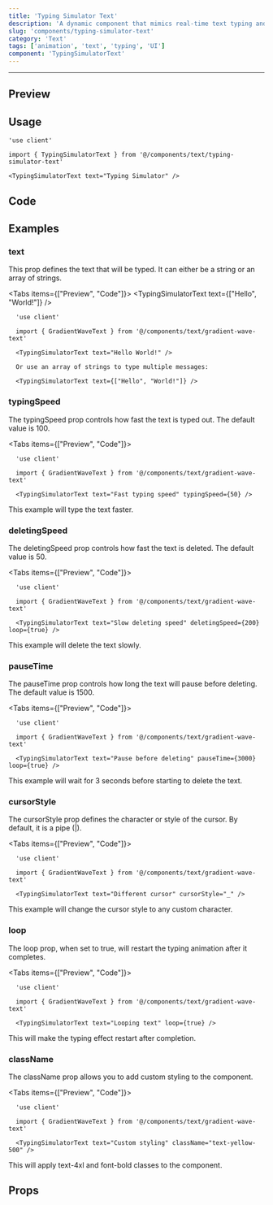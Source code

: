 ```yaml
---
title: 'Typing Simulator Text'
description: 'A dynamic component that mimics real-time text typing and deletion effects.'
slug: 'components/typing-simulator-text'
category: 'Text'
tags: ['animation', 'text', 'typing', 'UI']
component: 'TypingSimulatorText'
---
```


---


## Preview

<PreviewComponent>
  <TypingSimulatorText text="Typing Simulator" />
</PreviewComponent>

## Usage

```tsx
'use client'

import { TypingSimulatorText } from '@/components/text/typing-simulator-text'

<TypingSimulatorText text="Typing Simulator" />
```

## Code

<CodeSnippet componentPath="./src/components/text/typing-simulator-text.tsx" />

## Examples

### text

This prop defines the text that will be typed. It can either be a string or an array of strings.

<Tabs items={["Preview", "Code"]}>
  <Tab value="Preview">
    <PreviewComponent>
      <TypingSimulatorText text={["Hello", "World!"]} />
    </PreviewComponent>
  </Tab>
  <Tab value="Code">
  ```tsx
    'use client'

    import { GradientWaveText } from '@/components/text/gradient-wave-text'

    <TypingSimulatorText text="Hello World!" />
    
    Or use an array of strings to type multiple messages:

    <TypingSimulatorText text={["Hello", "World!"]} />
  ```
  </Tab>
</Tabs>

### typingSpeed

The typingSpeed prop controls how fast the text is typed out. The default value is 100.

<Tabs items={["Preview", "Code"]}>
  <Tab value="Preview">
    <PreviewComponent>
      <TypingSimulatorText text="Fast typing speed" typingSpeed={50} />
    </PreviewComponent>
  </Tab>
  <Tab value="Code">
  ```tsx
    'use client'

    import { GradientWaveText } from '@/components/text/gradient-wave-text'

    <TypingSimulatorText text="Fast typing speed" typingSpeed={50} />
  ```
  </Tab>
</Tabs>
This example will type the text faster.

### deletingSpeed

The deletingSpeed prop controls how fast the text is deleted. The default value is 50.

<Tabs items={["Preview", "Code"]}>
  <Tab value="Preview">
    <PreviewComponent>
      <TypingSimulatorText text="Slow deleting speed" deletingSpeed={200} loop={true} />
    </PreviewComponent>
  </Tab>
  <Tab value="Code">
  ```tsx
    'use client'

    import { GradientWaveText } from '@/components/text/gradient-wave-text'

    <TypingSimulatorText text="Slow deleting speed" deletingSpeed={200} loop={true} />
  ```
  </Tab>
</Tabs>
This example will delete the text slowly.

### pauseTime

The pauseTime prop controls how long the text will pause before deleting. The default value is 1500.

<Tabs items={["Preview", "Code"]}>
  <Tab value="Preview">
    <PreviewComponent>
      <TypingSimulatorText text="Pause before deleting" pauseTime={3000} loop={true} />
    </PreviewComponent>
  </Tab>
  <Tab value="Code">
  ```tsx
    'use client'

    import { GradientWaveText } from '@/components/text/gradient-wave-text'

    <TypingSimulatorText text="Pause before deleting" pauseTime={3000} loop={true} />
  ```
  </Tab>
</Tabs>
This example will wait for 3 seconds before starting to delete the text.

### cursorStyle

The cursorStyle prop defines the character or style of the cursor. By default, it is a pipe (|).

<Tabs items={["Preview", "Code"]}>
  <Tab value="Preview">
    <PreviewComponent>
      <TypingSimulatorText text="Different cursor" cursorStyle="_" />
    </PreviewComponent>
  </Tab>
  <Tab value="Code">
  ```tsx
    'use client'

    import { GradientWaveText } from '@/components/text/gradient-wave-text'

    <TypingSimulatorText text="Different cursor" cursorStyle="_" />
  ```
  </Tab>
</Tabs>
This example will change the cursor style to any custom character.

### loop

The loop prop, when set to true, will restart the typing animation after it completes.

<Tabs items={["Preview", "Code"]}>
  <Tab value="Preview">
    <PreviewComponent>
      <TypingSimulatorText text="Looping text" loop={true} />
    </PreviewComponent>
  </Tab>
  <Tab value="Code">
  ```tsx
    'use client'

    import { GradientWaveText } from '@/components/text/gradient-wave-text'

    <TypingSimulatorText text="Looping text" loop={true} />
  ```
  </Tab>
</Tabs>
This will make the typing effect restart after completion.

### className

The className prop allows you to add custom styling to the component.

<Tabs items={["Preview", "Code"]}>
  <Tab value="Preview">
    <PreviewComponent>
      <TypingSimulatorText text="Custom styling" className="text-yellow-500" />
    </PreviewComponent>
  </Tab>
  <Tab value="Code">
  ```tsx
    'use client'

    import { GradientWaveText } from '@/components/text/gradient-wave-text'

    <TypingSimulatorText text="Custom styling" className="text-yellow-500" />
  ```
  </Tab>
</Tabs>
This will apply text-4xl and font-bold classes to the component.

## Props

<AutoTypeTable
  path="./src/components/text/typing-simulator-text.tsx"
  name="TypingSimulatorTextProps"
/>
